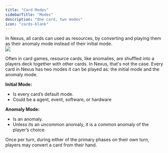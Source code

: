```yaml
---
title: "Card Modes"
sidebarTitle: "Modes"
description: "One card, two modes"
icon: "cards-blank"
---
```


<Card title="Every card is a resource">
  In Nexus, all cards can used as resources, by converting and playing them as
  their anomaly mode instead of their initial mode.
  <br />
  <img src="/images/download/tabletop-simulator.png" />
</Card>

Often in card games, resource cards, like anomalies, are shuffled into a players deck together with other cards. In Nexus, that's not the case.
Every card in Nexus has two modes it can be played as: the initial mode and the anomaly mode.

**Initial Mode:**

- Is every card’s default mode.
- Could be a agent, event,
  software, or hardware

**Anomaly Mode:**

- Is an anomaly.
- Unless its an uncommon
  anomaly, it is a common anomaly of the player’s choice.

Once per turn, during either of the primary phases on their own turn,
players may convert a card from their hand.

